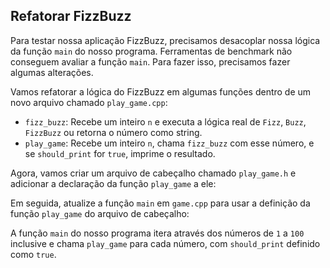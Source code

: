 
## Refatorar FizzBuzz

Para testar nossa aplicação FizzBuzz,
precisamos desacoplar nossa lógica da função `main` do nosso programa.
Ferramentas de benchmark não conseguem avaliar a função `main`.
Para fazer isso, precisamos fazer algumas alterações.

Vamos refatorar a lógica do FizzBuzz em algumas funções
dentro de um novo arquivo chamado `play_game.cpp`:

<FizzBuzzRefactorCode />

- `fizz_buzz`: Recebe um inteiro `n` e executa a lógica real de `Fizz`, `Buzz`, `FizzBuzz` ou retorna o número como string.
- `play_game`: Recebe um inteiro `n`, chama `fizz_buzz` com esse número, e se `should_print` for `true`, imprime o resultado.

Agora, vamos criar um arquivo de cabeçalho chamado `play_game.h` e adicionar a declaração da função `play_game` a ele:

<FizzBuzzHeaderCode />

Em seguida, atualize a função `main` em `game.cpp` para usar a definição da função `play_game` do arquivo de cabeçalho:

<PlayGameCode />

A função `main` do nosso programa itera através dos números de `1` a `100` inclusive e chama `play_game` para cada número, com `should_print` definido como `true`.